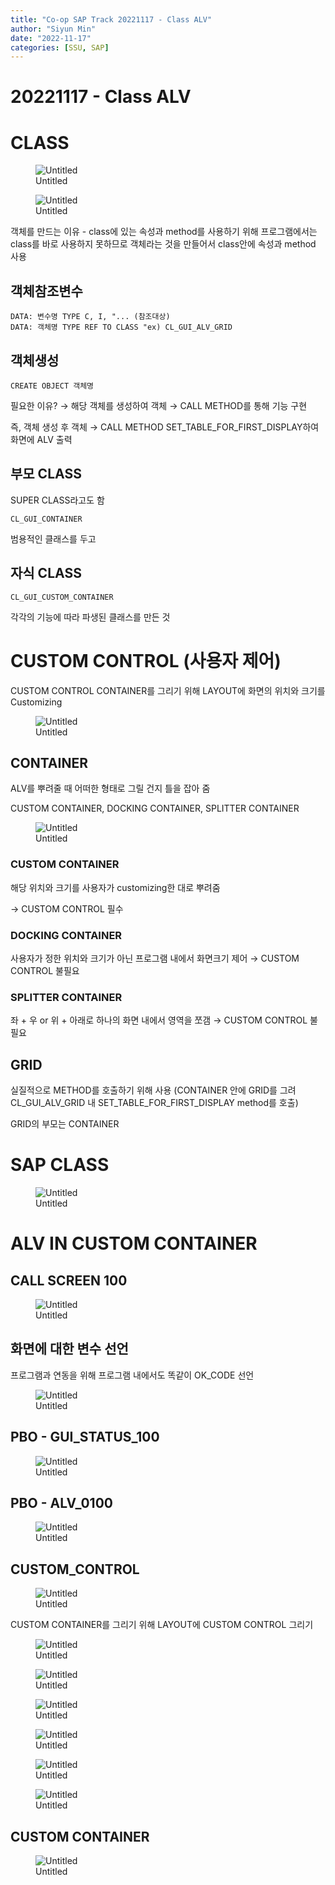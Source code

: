 ```yaml
---
title: "Co-op SAP Track 20221117 - Class ALV"
author: "Siyun Min"
date: "2022-11-17"
categories: [SSU, SAP]
---
```

# 20221117 - Class ALV

# CLASS

![Untitled](./Untitled.png)

![Untitled](./Untitled%201.png)

객체를 만드는 이유 - class에 있는 속성과 method를 사용하기 위해 프로그램에서는 class를 바로 사용하지 못하므로 객체라는 것을 만들어서 class안에 속성과 method 사용

## 객체참조변수

```abap
DATA: 변수명 TYPE C, I, "... (참조대상)
DATA: 객체명 TYPE REF TO CLASS "ex) CL_GUI_ALV_GRID
```

## 객체생성

```abap
CREATE OBJECT 객체명
```

필요한 이유? → 해당 객체를 생성하여 객체 → CALL METHOD를 통해 기능 구현

즉, 객체 생성 후 객체 → CALL METHOD SET_TABLE_FOR_FIRST_DISPLAY하여 화면에 ALV 출력

## 부모 CLASS

SUPER CLASS라고도 함

```abap
CL_GUI_CONTAINER
```

범용적인 클래스를 두고

## 자식 CLASS

```abap
CL_GUI_CUSTOM_CONTAINER
```

각각의 기능에 따라 파생된 클래스를 만든 것

# CUSTOM CONTROL (사용자 제어)

CUSTOM CONTROL CONTAINER를 그리기 위해 LAYOUT에 화면의 위치와 크기를 Customizing

![Untitled](./Untitled%202.png)

## CONTAINER

ALV를 뿌려줄 때 어떠한 형태로 그릴 건지 틀을 잡아 줌

CUSTOM CONTAINER, DOCKING CONTAINER, SPLITTER CONTAINER

![Untitled](./Untitled%203.png)

### CUSTOM CONTAINER

해당 위치와 크기를 사용자가 customizing한 대로 뿌려줌

→ CUSTOM CONTROL 필수

### DOCKING CONTAINER

사용자가 정한 위치와 크기가 아닌 프로그램 내에서 화면크기 제어 → CUSTOM CONTROL 불필요

### SPLITTER CONTAINER

좌 + 우 or 위 + 아래로 하나의 화면 내에서 영역을 쪼갬 → CUSTOM CONTROL 불필요

## GRID

실질적으로 METHOD를 호출하기 위해 사용 (CONTAINER 안에 GRID를 그려 CL_GUI_ALV_GRID 내 SET_TABLE_FOR_FIRST_DISPLAY method를 호출)

GRID의 부모는 CONTAINER

# SAP CLASS

![Untitled](./Untitled%204.png)

# ALV IN CUSTOM CONTAINER

## CALL SCREEN 100

![Untitled](./Untitled%205.png)

## 화면에 대한 변수 선언

프로그램과 연동을 위해 프로그램 내에서도 똑같이 OK_CODE 선언

![Untitled](./Untitled%206.png)

## PBO - GUI_STATUS_100

![Untitled](./Untitled%207.png)

## PBO - ALV_0100

![Untitled](./Untitled%208.png)

## CUSTOM_CONTROL

![Untitled](./Untitled%209.png)

CUSTOM CONTAINER를 그리기 위해 LAYOUT에 CUSTOM CONTROL 그리기

![Untitled](./Untitled%2010.png)

![Untitled](./Untitled%2011.png)

![Untitled](./Untitled%2012.png)

![Untitled](./Untitled%2013.png)

![Untitled](./Untitled%2014.png)

![Untitled](./Untitled%2015.png)

## CUSTOM CONTAINER

![Untitled](./Untitled%2016.png)